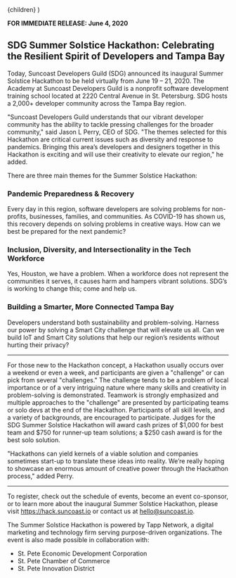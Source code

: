 
  <PressLayout title="SDG Summer Solstice Hackathon: Celebrating the Resilient Spirit of Developers and Tampa Bay">
    {children}
  </PressLayout>
)

**FOR IMMEDIATE RELEASE: June 4, 2020**

## SDG Summer Solstice Hackathon: Celebrating the Resilient Spirit of Developers and Tampa Bay

Today, Suncoast Developers Guild (SDG) announced its inaugural Summer Solstice Hackathon to be held virtually from June 19 – 21, 2020. The Academy at Suncoast Developers Guild is a nonprofit software development training school located at 2220 Central Avenue in St. Petersburg. SDG hosts a 2,000+ developer community across the Tampa Bay region.

"Suncoast Developers Guild understands that our vibrant developer community has the ability to tackle pressing challenges for the broader community," said Jason L Perry, CEO of SDG. "The themes selected for this Hackathon are critical current issues such as diversity and response to pandemics. Bringing this area’s developers and designers together in this Hackathon is exciting and will use their creativity to elevate our region," he added.

There are three main themes for the Summer Solstice Hackathon:

### Pandemic Preparedness & Recovery

Every day in this region, software developers are solving problems for non-profits, businesses, families, and communities. As COVID-19 has shown us, this recovery depends on solving problems in creative ways. How can we best be prepared for the next pandemic?

### Inclusion, Diversity, and Intersectionality in the Tech Workforce

Yes, Houston, we have a problem. When a workforce does not represent the communities it serves, it causes harm and hampers vibrant solutions. SDG’s is working to change this; come and help us.

### Building a Smarter, More Connected Tampa Bay

Developers understand both sustainability and problem-solving. Harness our power by solving a Smart City challenge that will elevate us all. Can we build IoT and Smart City solutions that help our region’s residents without hurting their privacy?

---

For those new to the Hackathon concept, a Hackathon usually occurs over a weekend or even a week, and participants are given a "challenge" or can pick from several "challenges." The challenge tends to be a problem of local importance or of a very intriguing nature where many skills and creativity in problem-solving is demonstrated. Teamwork is strongly emphasized and multiple approaches to the "challenge" are presented by participating teams or solo devs at the end of the Hackathon. Participants of all skill levels, and a variety of backgrounds, are encouraged to participate. Judges for the SDG Summer Solstice Hackathon will award cash prizes of $1,000 for best team and $750 for runner-up team solutions; a \$250 cash award is for the best solo solution.

"Hackathons can yield kernels of a viable solution and companies sometimes start-up to translate these ideas into reality. We’re really hoping to showcase an enormous amount of creative power through the Hackathon process," added Perry.

<!-- <div className="columns">
  <div className="column is-one-quarter">

![](./assets/matt-cooke.jpg)

  </div>
  <div className="column">

> QUOTE
>
> &mdash; **FROM SOMEONE**, SOMEWHERE

  </div>
</div> -->

---

To register, check out the schedule of events, become an event co-sponsor, or to learn more about the inaugural Summer Solstice Hackathon, please visit https://hack.suncoast.io or contact us at hello@suncoast.io.

The Summer Solstice Hackathon is powered by Tapp Network, a digital marketing and technology firm serving purpose-driven organizations. The event is also made possible in collaboration with:

- St. Pete Economic Development Corporation
- St. Pete Chamber of Commerce
- St. Pete Innovation District
